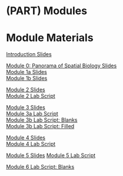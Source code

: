 # (PART) Modules {-}

# Module Materials

[Introduction Slides](https://drive.google.com/file/d/1L0QxUN6YaxNonUczVfyQBeJ4-MWImSc7/view?usp=drive_link)  

[Module 0: Panorama of Spatial Biology Slides](https://drive.google.com/file/d/1t4Z5u5fH88hJtrOAU6dHRmmnHvMF_LJF/view?usp=sharing)  
[Module 1a Slides](https://drive.google.com/file/d/1nr1rJdjv05NfZzsp0gYgUITMqX9g_YS_/view?usp=drive_link)  
[Module 1b Slides](https://drive.google.com/file/d/1B5CHM_i0i16G2MN8nRQLDdOtkq1K3ZKM/view?usp=drive_link)  

[Module 2 Slides](https://drive.google.com/file/d/1faXyFrfshZ-IyUOo7IYaj2YJI3Y0e8LF/view?usp=drive_link)  
[Module 2 Lab Script](https://drive.google.com/file/d/1b0klCLUidn7wMf9DmHmQ4W9uITMzAF_U/view?usp=drive_link)  

[Module 3 Slides](https://drive.google.com/file/d/1F6a8Sksim1tTmIXN6OXEKNIwN23yC5Kd/view?usp=drive_link)  
[Module 3a Lab Script](https://drive.google.com/file/d/1eluCP0JR7BhnJPMDiYn5mtWYWuaugflt/view?usp=drive_link)  
[Module 3b Lab Script: Blanks](https://drive.google.com/file/d/1bPR5ja8SqT9tvpdiFCjLv1CoOBHbJLnw/view?usp=drive_link)  
[Module 3b Lab Script: Filled](https://drive.google.com/file/d/1ZzUSo8_T9U2Iz3hOfTyUgA1zyYM5Cq9s/view?usp=drive_link)  

[Module 4 Slides](https://drive.google.com/file/d/1RM-NuEzzlGALL1HS4rc5DvxDsGWivOAa/view?usp=drive_link)  
[Module 4 Lab Script](https://drive.google.com/file/d/1aNyIe9fYdDB8rFZQcTs6UGcjO93zzixg/view?usp=drive_link)  

[Module 5 Slides](https://drive.google.com/file/d/1F_HHFKwab_hS86TmOLwns6s93Elh1klf/view?usp=sharing)
[Module 5 Lab Script](https://drive.google.com/file/d/1H8MeYzWk9ZtamZLplQdZCibEmogf0sGg/view?usp=drive_link)  

[Module 6 Lab Script: Blanks](https://drive.google.com/file/d/1k3_Bg0q6qWkUD44QNy4uRsTpxuOlNFlx/view?usp=drive_link)  
<!--[Module 6 Lab Script: Filled](https://drive.google.com/file/d/1mMxQSLLC61EUcMhnXzgzdXZHmT2Akdl_/view?usp=drive_link)  -->
